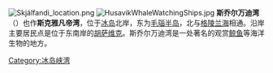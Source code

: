 {{coord|66|05|N|17|33|W|region:IS_type:waterbody|display=title}}
[[Image:Skjálfandi_location.png|right]]
[[Image:HusavikWhaleWatchingShips.jpg|right]]
'''斯乔尔万迪湾'''（{{lang-is|Skjálfandi}}）也作'''斯克雅凡帝湾'''，位于[[冰岛|冰岛]]北岸，东为[[毛瑙半岛|毛瑙半岛]]，北与[[格陵兰海|格陵兰海]]相通。沿岸主要居民点是位于东南岸的[[胡萨维克|胡萨维克]]。斯乔尔万迪湾是一处著名的观赏[[鲸鱼|鲸鱼]]等海洋生物的地方。

{{normdaten}}
{{Iceland-geo-stub}}
[[Category:冰岛峡湾|Category:冰岛峡湾]]